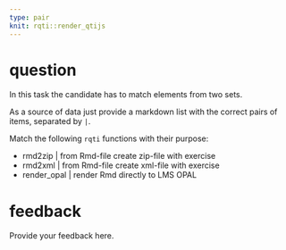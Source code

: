 ```yaml
---
type: pair
knit: rqti::render_qtijs
---
```


# question

In this task the candidate has to match elements from two sets.

As a source of data just provide a markdown list with the correct pairs of items, separated by `|`.

Match the following `rqti` functions with their purpose:

* rmd2zip | from Rmd-file create zip-file with exercise
* rmd2xml | from Rmd-file create xml-file with exercise
* render_opal | render Rmd directly to LMS OPAL

# feedback

Provide your feedback here.
